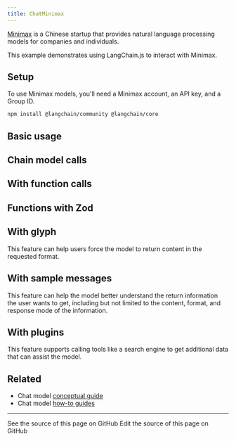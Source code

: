 ```yaml
---
title: ChatMinimax
---
```


[Minimax](https://api.minimax.chat) is a Chinese startup that provides natural language processing models for companies and individuals.

This example demonstrates using LangChain.js to interact with Minimax.

## Setup

To use Minimax models, you'll need a Minimax account, an API key, and a Group ID.


<IntegrationInstallTooltip/>

```bash npm
npm install @langchain/community @langchain/core
```


<UnifiedModelParamsTooltip />

## Basic usage


<IntegrationMinimax />

## Chain model calls


<MinimaxChain />

## With function calls


<MinimaxFunctions />

## Functions with Zod

<MinimaxFunctionsZod />

## With glyph

This feature can help users force the model to return content in the requested format.


<MinimaxGlyph />

## With sample messages

This feature can help the model better understand the return information the user wants to get,
including but not limited to the content, format, and response mode of the information.


<MinimaxSampleMessages />

## With plugins

This feature supports calling tools like a search engine to get additional data that can assist the model.


<MinimaxPlugins />

## Related

- Chat model [conceptual guide](/oss/javascript/langchain/models)
- Chat model [how-to guides](/oss/javascript/langchain/models)

---

<CardGroup cols={2}>
  <Card title="View Source" icon="eye" href="https://github.com/langchain-ai/docs/blob/main/src/oss/javascript/integrations/chat/minimax.mdx">
    See the source of this page on GitHub
  </Card>
  <Card title="Edit Source" icon="pen-to-square" href="https://github.com/langchain-ai/docs/edit/main/src/oss/javascript/integrations/chat/minimax.mdx">
    Edit the source of this page on GitHub
  </Card>
</CardGroup>
